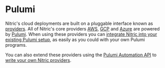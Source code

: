 
# Pulumi

Nitric's cloud deployments are built on a pluggable interface known as [providers](../providers). All of Nitric's core providers [AWS](../providers/aws), [GCP](../providers/gcp) and [Azure](../providers/azure) are powered by [Pulumi](https://pulumi.com). When using these providers you can [integrate Nitric into your existing Pulumi setup](./pulumi-cloud.md), as easily as you could with your own Pulumi programs.

You can also extend these providers using the [Pulumi Automation API](https://www.pulumi.com/automation/) to [write your own Nitric providers](./custom-providers.md).
